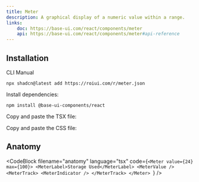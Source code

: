 ```yaml
---
title: Meter
description: A graphical display of a numeric value within a range.
links:
    doc: https://base-ui.com/react/components/meter
    api: https://base-ui.com/react/components/meter#api-reference
---
```


<ComponentPreview name="meter-demo" />

## Installation

<InstallationTabs>

<InstallationTabsList>
    <InstallationTabsTrigger value="cli">CLI</InstallationTabsTrigger>
    <InstallationTabsTrigger value="manual">Manual</InstallationTabsTrigger>
</InstallationTabsList>

<InstallationTabsContent value="cli">

```package-install
npx shadcn@latest add https://roiui.com/r/meter.json
```

</InstallationTabsContent>

<InstallationTabsContent value="manual">

Install dependencies:

```package-install
npm install @base-ui-components/react
```

Copy and paste the TSX file:

<ComponentSource
    src="registry/brook/ui/meter/meter.tsx"
    title="components/ui/meter.tsx"
    collapsible={true}
/>

Copy and paste the CSS file:

<ComponentSource
    src="registry/brook/ui/meter/meter.module.css"
    title="components/ui/meter.module.css"
    language="css"
    collapsible={true}
/>

</InstallationTabsContent>

</InstallationTabs>

## Anatomy

<CodeBlock
filename="anatomy"
  language="tsx"
  code={`<Meter value={24} max={100}>
    <MeterLabel>Storage Used</MeterLabel>
    <MeterValue />
    <MeterTrack>
        <MeterIndicator />
    </MeterTrack>
</Meter>
`} />
